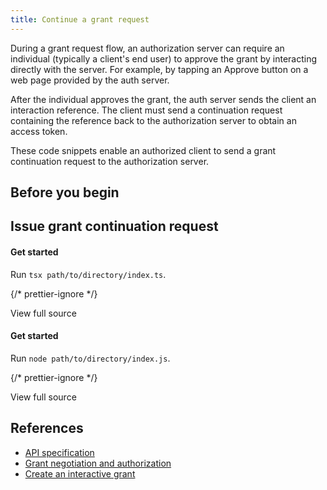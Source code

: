 ```yaml
---
title: Continue a grant request
---
```



During a grant request flow, an authorization server can require an individual (typically a client's end user) to approve the grant by interacting directly with the server. For example, by tapping an Approve button on a web page provided by the auth server.

After the individual approves the grant, the auth server sends the client an interaction reference. The client must send a continuation request containing the reference back to the authorization server to obtain an access token.

These code snippets enable an authorized client to send a grant continuation request to the authorization server.

## Before you begin

<Begin />

## Issue grant continuation request

<Tabs>
<TabItem label='TypeScript'>
<Ts />

#### Get started

<ChunkedSnippet
  source='https://raw.githubusercontent.com/interledger/open-payments-snippets/main/grant/grant-continuation.ts'
  chunk='1'
/>

<ChunkedSnippet
  source='https://raw.githubusercontent.com/interledger/open-payments-snippets/main/grant/grant-continuation.ts'
  chunk='2'
/>

<ChunkedSnippet
  source='https://raw.githubusercontent.com/interledger/open-payments-snippets/main/grant/grant-continuation.ts'
  chunk='3'
/>

<ChunkedSnippet
  source='https://raw.githubusercontent.com/interledger/open-payments-snippets/main/grant/grant-continuation.ts'
  chunk='4'
/>

Run `tsx path/to/directory/index.ts`.

{/* prettier-ignore */}
<p>
  <LinkOut href='https://github.com/interledger/open-payments-snippets/blob/main/grant/grant-continuation.ts'>View full source</LinkOut>
</p>

</TabItem>

<TabItem label='JavaScript'>
<Js />

#### Get started

<ChunkedSnippet
  source='https://raw.githubusercontent.com/interledger/open-payments-snippets/main/grant/grant-continuation.ts'
  chunk='1'
/>

<ChunkedSnippet
  source='https://raw.githubusercontent.com/interledger/open-payments-snippets/main/grant/grant-continuation.ts'
  chunk='2'
/>

<ChunkedSnippet
  source='https://raw.githubusercontent.com/interledger/open-payments-snippets/main/grant/grant-continuation.ts'
  chunk='3'
/>

<ChunkedSnippet
  source='https://raw.githubusercontent.com/interledger/open-payments-snippets/main/grant/grant-continuation.ts'
  chunk='4'
/>

Run `node path/to/directory/index.js`.

{/* prettier-ignore */}
<p>
  <LinkOut href='https://github.com/interledger/open-payments-snippets/blob/main/grant/grant-continuation.js'>View full source</LinkOut>
</p>

</TabItem>
</Tabs>

## References

- [API specification](/apis/auth-server/operations/post-continue)
- [Grant negotiation and authorization](/introduction/grants)
- [Create an interactive grant](/guides/create-interactive-grant)
